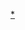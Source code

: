 {{Navbox
|name       = 相模铁道路线
|titlestyle = background-color:#0c1e56; color:white;
|title      = [[File:SOTETSU logo horizontal.svg|80px|相模鐵道|link=相模鐵道]] [[相模鐵道|<span style="color: white;">相模鐵道</span>]]路線 [[File:Sotetsu line symbol.svg|18px|SO]]
|groupstyle = background-color:#0c1e56; color:white;
|group1 = 現有路線
|list1 = [[相鐵本線|本線]] - [[泉野線]] - [[厚木線]]（只限車輛回送、車輛搬入） - [[相鐵新橫濱線]]（[[神奈川東部方面線]]、[[相鐵·JR直通線]]）
|group2 = [[廢線|<span style="color: white;">廢除路線</span>]]
|list2 = <nowiki>*</nowiki>[[相模線]] - 貨物線 - 厚木航空隊線（駐日美軍{{link-ja|專用鐵道|専用鉄道|專用線}}）
|belowstyle=background:#0c1e56; color:white; 
|below= <nowiki>*</nowiki>是{{link-ja|戰時收買私鐵|戦時買収私鉄|戰時收買}}讓渡路線
|group3 = 建設中
|list3 = [[相鐵新橫濱線]]（[[神奈川東部方面線]] 、[[相鐵·東急直通線]]）
}}<noinclude>
[[Category:相模鐵道路線模板|*]]
</noinclude>